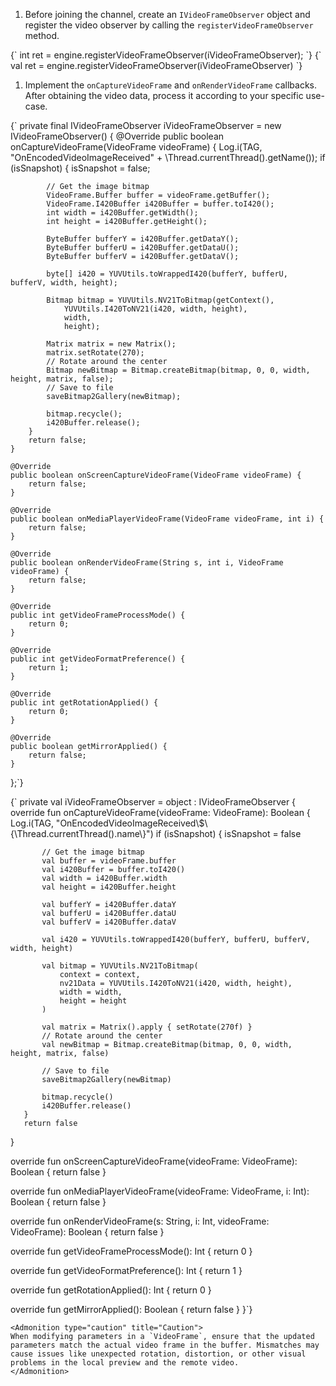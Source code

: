 
<PlatformWrapper platform="android">


1. Before joining the channel, create an `IVideoFrameObserver` object and register the video observer by calling the `registerVideoFrameObserver` method.

<Tabs groupId="language">
<TabItem value="java" label="Java">
<CodeBlock language="java" showLineNumbers>
{`
    int ret = engine.registerVideoFrameObserver(iVideoFrameObserver);
`}
</CodeBlock>
</TabItem>

<TabItem value="kotlin" label="Kotlin" default>
<CodeBlock language="kotlin" showLineNumbers>
{`
   val ret = engine.registerVideoFrameObserver(iVideoFrameObserver)
`}
</CodeBlock>
</TabItem>
</Tabs>

1. Implement the `onCaptureVideoFrame` and `onRenderVideoFrame` callbacks. After obtaining the video data, process it according to your specific use-case.

<Tabs groupId="language">
<TabItem value="java" label="Java">
<CodeBlock language="java" showLineNumbers>
{`
private final IVideoFrameObserver iVideoFrameObserver = new IVideoFrameObserver() {
    @Override
    public boolean onCaptureVideoFrame(VideoFrame videoFrame) {
        Log.i(TAG, "OnEncodedVideoImageReceived" + \Thread.currentThread().getName());
        if (isSnapshot) {
            isSnapshot = false;
            
            // Get the image bitmap
            VideoFrame.Buffer buffer = videoFrame.getBuffer();
            VideoFrame.I420Buffer i420Buffer = buffer.toI420();
            int width = i420Buffer.getWidth();
            int height = i420Buffer.getHeight();
            
            ByteBuffer bufferY = i420Buffer.getDataY();
            ByteBuffer bufferU = i420Buffer.getDataU();
            ByteBuffer bufferV = i420Buffer.getDataV();
            
            byte[] i420 = YUVUtils.toWrappedI420(bufferY, bufferU, bufferV, width, height);
            
            Bitmap bitmap = YUVUtils.NV21ToBitmap(getContext(),
                YUVUtils.I420ToNV21(i420, width, height),
                width,
                height);
            
            Matrix matrix = new Matrix();
            matrix.setRotate(270);
            // Rotate around the center
            Bitmap newBitmap = Bitmap.createBitmap(bitmap, 0, 0, width, height, matrix, false);
            // Save to file
            saveBitmap2Gallery(newBitmap);
            
            bitmap.recycle();
            i420Buffer.release();
        }
        return false;
    }
    
    @Override
    public boolean onScreenCaptureVideoFrame(VideoFrame videoFrame) {
        return false;
    }
    
    @Override
    public boolean onMediaPlayerVideoFrame(VideoFrame videoFrame, int i) {
        return false;
    }
    
    @Override
    public boolean onRenderVideoFrame(String s, int i, VideoFrame videoFrame) {
        return false;
    }
    
    @Override
    public int getVideoFrameProcessMode() {
        return 0;
    }
    
    @Override
    public int getVideoFormatPreference() {
        return 1;
    }
    
    @Override
    public int getRotationApplied() {
        return 0;
    }
    
    @Override
    public boolean getMirrorApplied() {
        return false;
    }
};`}
</CodeBlock>
</TabItem>

<TabItem value="kotlin" label="Kotlin" default>
<CodeBlock language="kotlin" showLineNumbers>
{`
private val iVideoFrameObserver = object : IVideoFrameObserver {
   override fun onCaptureVideoFrame(videoFrame: VideoFrame): Boolean {
       Log.i(TAG, "OnEncodedVideoImageReceived\$\{\Thread.currentThread().name\}")
       if (isSnapshot) {
           isSnapshot = false

           // Get the image bitmap
           val buffer = videoFrame.buffer
           val i420Buffer = buffer.toI420()
           val width = i420Buffer.width
           val height = i420Buffer.height

           val bufferY = i420Buffer.dataY
           val bufferU = i420Buffer.dataU
           val bufferV = i420Buffer.dataV

           val i420 = YUVUtils.toWrappedI420(bufferY, bufferU, bufferV, width, height)

           val bitmap = YUVUtils.NV21ToBitmap(
               context = context,
               nv21Data = YUVUtils.I420ToNV21(i420, width, height),
               width = width,
               height = height
           )

           val matrix = Matrix().apply { setRotate(270f) }
           // Rotate around the center
           val newBitmap = Bitmap.createBitmap(bitmap, 0, 0, width, height, matrix, false)

           // Save to file
           saveBitmap2Gallery(newBitmap)

           bitmap.recycle()
           i420Buffer.release()
       }
       return false
   }

   override fun onScreenCaptureVideoFrame(videoFrame: VideoFrame): Boolean {
       return false
   }

   override fun onMediaPlayerVideoFrame(videoFrame: VideoFrame, i: Int): Boolean {
       return false
   }

   override fun onRenderVideoFrame(s: String, i: Int, videoFrame: VideoFrame): Boolean {
       return false
   }

   override fun getVideoFrameProcessMode(): Int {
       return 0
   }

   override fun getVideoFormatPreference(): Int {
       return 1
   }

   override fun getRotationApplied(): Int {
       return 0
   }

   override fun getMirrorApplied(): Boolean {
       return false
   }
}`}
</CodeBlock>
</TabItem>
</Tabs>

    <Admonition type="caution" title="Caution">
    When modifying parameters in a `VideoFrame`, ensure that the updated parameters match the actual video frame in the buffer. Mismatches may cause issues like unexpected rotation, distortion, or other visual problems in the local preview and the remote video.
    </Admonition>

</PlatformWrapper>
